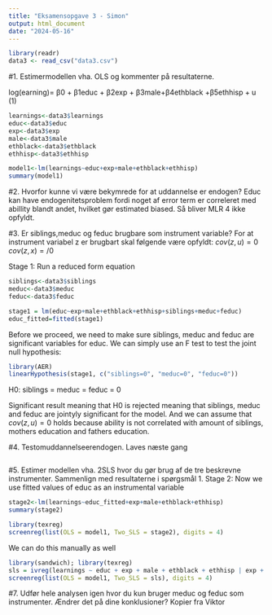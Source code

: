 ```yaml
---
title: "Eksamensopgave 3 - Simon"
output: html_document
date: "2024-05-16"
---
```


```r
library(readr)
data3 <- read_csv("data3.csv")
```


#1. Estimermodellen vha. OLS og kommenter på resultaterne.

log(earning)= β0 + β1educ + β2exp + β3male+β4ethblack +β5ethhisp + u (1)
```r
learnings<-data3$learnings
educ<-data3$educ
exp<-data3$exp
male<-data3$male
ethblack<-data3$ethblack
ethhisp<-data3$ethhisp

model1<-lm(learnings~educ+exp+male+ethblack+ethhisp)
summary(model1)

```

#2. Hvorfor kunne vi være bekymrede for at uddannelse er endogen?
Educ kan have endogenitetsproblem fordi noget af error term er correleret med abillity blandt andet, hvilket gør estimated biased. Så bliver MLR 4 ikke opfyldt.

#3. Er siblings,meduc og feduc brugbare som instrument variable?
For at instrument variabel z er brugbart skal følgende være opfyldt:
$cov(z,u)=0$
$cov(z,x)=/0$

Stage 1: Run a reduced form equation
```r
siblings<-data3$siblings
meduc<-data3$meduc
feduc<-data3$feduc

stage1 = lm(educ~exp+male+ethblack+ethhisp+siblings+meduc+feduc)
educ_fitted=fitted(stage1)
```

Before we proceed, we need to make sure siblings, meduc and feduc are significant variables for educ.
We can simply use an F test to test the joint null hypothesis:
```r
library(AER)
linearHypothesis(stage1, c("siblings=0", "meduc=0", "feduc=0"))
```
H0: 
siblings = meduc = feduc = 0


Significant result meaning that H0 is rejected meaning that siblings, meduc and feduc are jointyly significant for the model.
And we can assume that $cov(z,u)=0$ holds because ability is not correlated with amount of siblings, mothers education and fathers education.

#4. Testomuddannelseerendogen.
Laves næste gang

```r

```

#5. Estimer modellen vha. 2SLS hvor du gør brug af de tre beskrevne instrumenter. Sammenlign med resultaterne i spørgsmål 1.
Stage 2: Now we use fitted values of educ as an instrumental variable


```r
stage2<-lm(learnings~educ_fitted+exp+male+ethblack+ethhisp)
summary(stage2)
```

```r
library(texreg)
screenreg(list(OLS = model1, Two_SLS = stage2), digits = 4)
```

We can do this manually as well
```r
library(sandwich); library(texreg)
sls = ivreg(learnings ~ educ + exp + male + ethblack + ethhisp | exp + male + ethblack + ethhisp + siblings + meduc + feduc)
screenreg(list(OLS = model1, Two_SLS = sls), digits = 4)
```


#7. Udfør hele analysen igen hvor du kun bruger meduc og feduc som instrumenter. Ændrer det på dine konklusioner?
Kopier fra Viktor




 